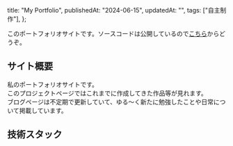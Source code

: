   title: "My Portfolio",
  publishedAt: "2024-06-15",
  updatedAt: "",
  tags: ["自主制作"],
};

このポートフォリオサイトです。ソースコードは公開しているので[こちら](https://github.com/hyt-fjwr/hytfjwr)からどうぞ。

## サイト概要

私のポートフォリオサイトです。<br/>
このプロジェクトページではこれまでに作成してきた作品等が見れます。<br/>
ブログページは不定期で更新していて、ゆる～く新たに勉強したことや日常について掲載しています。<br/>

## 技術スタック

